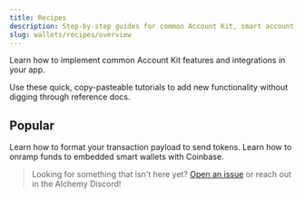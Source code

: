 ```yaml
---
title: Recipes
description: Step-by-step guides for common Account Kit, smart account, and signer integrations.
slug: wallets/recipes/overview
---
```


Learn how to implement common Account Kit features and integrations in your app.

Use these quick, copy-pasteable tutorials to add new functionality without digging through reference docs.

## Popular

<CardGroup cols={2}>
  <Card
    title="Send USDC (or other ERC-20s)"
    href="/wallets/recipes/send-usdc"
    icon="money-bill-wave"
  >
    Learn how to format your transaction payload to send tokens.
  </Card>
  <Card
    title="Onramp Funds to Embedded Smart Wallets with Coinbase"
    href="/wallets/recipes/onramp-funds"
    icon="credit-card"
  >
    Learn how to onramp funds to embedded smart wallets with Coinbase.
  </Card>
</CardGroup>

> Looking for something that isn't here yet? [Open an issue](https://github.com/alchemyplatform/aa-sdk/issues) or reach out in the Alchemy Discord!
